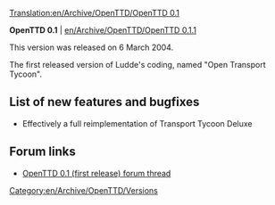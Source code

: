 [[Translation:en/Archive/OpenTTD/OpenTTD 0.1]]


'''OpenTTD 0.1''' | [[en/Archive/OpenTTD/OpenTTD 0.1.1]]

This version was released on 6 March 2004.

The first released version of Ludde's coding, named "Open Transport Tycoon".

==List of new features and bugfixes==
*Effectively a full reimplementation of Transport Tycoon Deluxe

==Forum links==
*[http://www.tt-forums.net/viewtopic.php?f=29&t=6559 OpenTTD 0.1 (first release) forum thread]

[[Category:en/Archive/OpenTTD/Versions]]